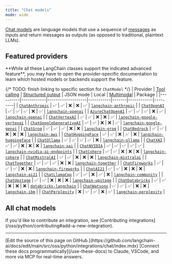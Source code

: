 ```yaml
---
title: "Chat models"
mode: wide
---
```


[Chat models](/oss/python/langchain/models) are language models that use a sequence of [messages](/oss/python/langchain/messages) as inputs and return messages as outputs <Tooltip tip="Models that do not include the prefix 'Chat' in their name or include 'LLM' as a suffix in their name typically refer to older models that do not follow the chat model interface and instead use an interface that takes a string as input and returns a string as output.">(as opposed to traditional, plaintext LLMs)</Tooltip>.

## Featured providers

<Info>
    **While all these LangChain classes support the indicated advanced feature**, you may have to open the provider-specific documentation to learn which hosted models or backends support the feature.
</Info>

{/* TODO: finish linking to specific section for `ChatModel` */}
| Provider | [Tool calling](/oss/python/langchain/tools) | [Structured output](/oss/python/langchain/structured-output/) | JSON mode | Local | [Multimodal](/oss/python/langchain/messages#multimodal) | Package |
|----------|------------|-------------------|-----------|-------|------------|---------|
| [`ChatAnthropic`](/oss/python/integrations/chat/anthropic) | ✅ | ✅ | ❌ | ❌ | ✅ | [`langchain-anthropic`](https://reference.langchain.com/python/integrations/langchain_anthropic/) |
| [`ChatOpenAI`](/oss/python/integrations/chat/openai) | ✅ | ✅ | ✅ | ❌ | ✅ | [`langchain-openai`](https://reference.langchain.com/python/integrations/langchain_openai/ChatOpenAI/) |
| [`AzureChatOpenAI`](/oss/python/integrations/chat/azure_chat_openai) | ✅ | ✅ | ✅ | ❌ | ✅ | [`langchain-openai`](https://reference.langchain.com/python/integrations/langchain_openai/AzureChatOpenAI/) |
| [`ChatVertexAI`](/oss/python/integrations/chat/google_vertex_ai_palm) | ✅ | ✅ | ❌ | ❌ | ✅ | [`langchain-google-vertexai`](https://reference.langchain.com/python/integrations/langchain_google_vertexai/) |
| [`ChatGoogleGenerativeAI`](/oss/python/integrations/chat/google_generative_ai) | ✅ | ✅ | ❌ | ❌ | ✅ | [`langchain-google-genai`](https://reference.langchain.com/python/integrations/langchain_google_genai/) |
| [`ChatGroq`](/oss/python/integrations/chat/groq) | ✅ | ✅ | ✅ | ❌ | ❌ | [`langchain-groq`](https://reference.langchain.com/python/integrations/langchain_groq/) |
| [`ChatBedrock`](/oss/python/integrations/chat/bedrock) | ✅ | ✅ | ❌ | ❌ | ❌ | [`langchain-aws`](https://reference.langchain.com/python/integrations/langchain_aws/) |
| [`ChatHuggingFace`](/oss/python/integrations/chat/huggingface) | ✅ | ✅ | ❌ | ✅ | ❌ | [`langchain-huggingface`](https://reference.langchain.com/python/integrations/langchain_huggingface/) |
| [`ChatOllama`](/oss/python/integrations/chat/ollama) | ✅ | ✅ | ✅ | ✅ | ❌ | [`langchain-ollama`](https://reference.langchain.com/python/integrations/langchain_ollama/) |
| [`ChatXAI`](/oss/python/integrations/chat/xai) | ✅ | ✅ | ❌ | ❌ | ❌ | [`langchain-xai`](https://reference.langchain.com/python/integrations/langchain_xai/) |
| [`ChatNVIDIA`](/oss/python/integrations/chat/nvidia_ai_endpoints) | ✅ | ✅ | ✅ | ✅ | ✅ | [`langchain-nvidia-ai-endpoints`](https://reference.langchain.com/python/integrations/langchain_nvidia_ai_endpoints/) |
| [`ChatCohere`](/oss/python/integrations/chat/cohere) | ✅ | ✅ | ❌ | ❌ | ❌ | [`langchain-cohere`](https://reference.langchain.com/python/integrations/langchain_cohere/) |
| [`ChatMistralAI`](/oss/python/integrations/chat/mistralai) | ✅ | ✅ | ❌ | ❌ | ❌ | [`langchain-mistralai`](https://reference.langchain.com/python/integrations/langchain_mistralai/) |
| [`ChatTogether`](/oss/python/integrations/chat/together) | ✅ | ✅ | ✅ | ❌ | ❌ | [`langchain-together`](https://reference.langchain.com/python/integrations/langchain_together/) |
| [`ChatFireworks`](/oss/python/integrations/chat/fireworks) | ✅ | ✅ | ✅ | ❌ | ❌ | [`langchain-fireworks`](https://reference.langchain.com/python/integrations/langchain_fireworks/) |
| [`ChatAI21`](/oss/python/integrations/chat/ai21) | ✅ | ✅ | ❌ | ❌ | ❌ | [`langchain-ai21`](https://python.langchain.com/api_reference/ai21/chat_models/langchain_ai21.chat_models.ChatAI21.html) |
| [`ChatLlamaCpp`](/oss/python/integrations/chat/llamacpp) | ✅ | ✅ | ❌ | ✅ | ❌ | [`langchain-community`](https://python.langchain.com/api_reference/community/chat_models/langchain_community.chat_models.llamacpp.ChatLlamaCpp.html) |
| [`ChatUpstage`](/oss/python/integrations/chat/upstage) | ✅ | ✅ | ❌ | ❌ | ❌ | [`langchain-upstage`](https://reference.langchain.com/python/integrations/langchain_upstage/) |
| [`ChatDatabricks`](/oss/python/integrations/chat/databricks) | ✅ | ✅ | ❌ | ❌ | ❌ | [`databricks-langchain`](https://api-docs.databricks.com/python/databricks-ai-bridge/latest/databricks_langchain.html#databricks_langchain.ChatDatabricks) |
| [`ChatWatsonx`](/oss/python/integrations/chat/ibm_watsonx) | ✅ | ✅ | ✅ | ❌ | ❌ | [`langchain-ibm`](https://reference.langchain.com/python/integrations/langchain_ibm/) |
| [`ChatPerplexity`](/oss/python/integrations/chat/perplexity) | ❌ | ✅ | ✅ | ❌ | ✅ | [`langchain-perplexity`](https://reference.langchain.com/python/integrations/langchain_perplexity/) |

## All chat models

<Columns cols={3}>
<Card
    title="Abso"
    icon="link"
    href="/oss/python/integrations/chat/abso"
    arrow="true"
    cta="View guide"
/>
<Card
    title="AI21 Labs"
    icon="link"
    href="/oss/python/integrations/chat/ai21"
    arrow="true"
    cta="View guide"
/>

<Card
    title="AI/ML API"
    icon="link"
    href="/oss/python/integrations/chat/aimlapi"
    arrow="true"
    cta="View guide"
/>

<Card
    title="Alibaba Cloud PAI EAS"
    icon="link"
    href="/oss/python/integrations/chat/alibaba_cloud_pai_eas"
    arrow="true"
    cta="View guide"
/>

<Card
    title="Anthropic"
    icon="link"
    href="/oss/python/integrations/chat/anthropic"
    arrow="true"
    cta="View guide"
/>

<Card
    title="AzureAIChatCompletionsModel"
    icon="link"
    href="/oss/python/integrations/chat/azure_ai"
    arrow="true"
    cta="View guide"
/>

<Card
    title="Azure OpenAI"
    icon="link"
    href="/oss/python/integrations/chat/azure_chat_openai"
    arrow="true"
    cta="View guide"
/>

<Card
    title="Azure ML Endpoint"
    icon="link"
    href="/oss/python/integrations/chat/azureml_chat_endpoint"
    arrow="true"
    cta="View guide"
/>

<Card
    title="Baichuan Chat"
    icon="link"
    href="/oss/python/integrations/chat/baichuan"
    arrow="true"
    cta="View guide"
/>

<Card
    title="Baidu Qianfan"
    icon="link"
    href="/oss/python/integrations/chat/baidu_qianfan_endpoint"
    arrow="true"
    cta="View guide"
/>

<Card
    title="Baseten"
    icon="link"
    href="/oss/python/integrations/chat/baseten"
    arrow="true"
    cta="View guide"
/>

<Card
    title="AWS Bedrock"
    icon="link"
    href="/oss/python/integrations/chat/bedrock"
    arrow="true"
    cta="View guide"
/>

<Card
    title="Cerebras"
    icon="link"
    href="/oss/python/integrations/chat/cerebras"
    arrow="true"
    cta="View guide"
/>

<Card
    title="CloudflareWorkersAI"
    icon="link"
    href="/oss/python/integrations/chat/cloudflare_workersai"
    arrow="true"
    cta="View guide"
/>

<Card
    title="Cohere"
    icon="link"
    href="/oss/python/integrations/chat/cohere"
    arrow="true"
    cta="View guide"
/>

<Card
    title="ContextualAI"
    icon="link"
    href="/oss/python/integrations/chat/contextual"
    arrow="true"
    cta="View guide"
/>

<Card
    title="Coze Chat"
    icon="link"
    href="/oss/python/integrations/chat/coze"
    arrow="true"
    cta="View guide"
/>

<Card
    title="Dappier AI"
    icon="link"
    href="/oss/python/integrations/chat/dappier"
    arrow="true"
    cta="View guide"
/>

<Card
    title="Databricks"
    icon="link"
    href="/oss/python/integrations/chat/databricks"
    arrow="true"
    cta="View guide"
/>

<Card
    title="DeepInfra"
    icon="link"
    href="/oss/python/integrations/chat/deepinfra"
    arrow="true"
    cta="View guide"
/>

<Card
    title="DeepSeek"
    icon="link"
    href="/oss/python/integrations/chat/deepseek"
    arrow="true"
    cta="View guide"
/>

<Card
    title="Eden AI"
    icon="link"
    href="/oss/python/integrations/chat/edenai"
    arrow="true"
    cta="View guide"
/>

<Card
    title="EverlyAI"
    icon="link"
    href="/oss/python/integrations/chat/everlyai"
    arrow="true"
    cta="View guide"
/>

<Card
    title="Featherless AI"
    icon="link"
    href="/oss/python/integrations/chat/featherless_ai"
    arrow="true"
    cta="View guide"
/>

<Card
    title="Fireworks"
    icon="link"
    href="/oss/python/integrations/chat/fireworks"
    arrow="true"
    cta="View guide"
/>

<Card
    title="ChatFriendli"
    icon="link"
    href="/oss/python/integrations/chat/friendli"
    arrow="true"
    cta="View guide"
/>

<Card
    title="Goodfire"
    icon="link"
    href="/oss/python/integrations/chat/goodfire"
    arrow="true"
    cta="View guide"
/>

<Card
    title="Google Gemini"
    icon="link"
    href="/oss/python/integrations/chat/google_generative_ai"
    arrow="true"
    cta="View guide"
/>

<Card
    title="Google Cloud Vertex AI"
    icon="link"
    href="/oss/python/integrations/chat/google_vertex_ai_palm"
    arrow="true"
    cta="View guide"
/>

<Card
    title="GPTRouter"
    icon="link"
    href="/oss/python/integrations/chat/gpt_router"
    arrow="true"
    cta="View guide"
/>

<Card
    title="DigitalOcean Gradient"
    icon="link"
    href="/oss/python/integrations/chat/gradientai"
    arrow="true"
    cta="View guide"
/>

<Card
    title="GreenNode"
    icon="link"
    href="/oss/python/integrations/chat/greennode"
    arrow="true"
    cta="View guide"
/>

<Card
    title="Groq"
    icon="link"
    href="/oss/python/integrations/chat/groq"
    arrow="true"
    cta="View guide"
/>

<Card
    title="ChatHuggingFace"
    icon="link"
    href="/oss/python/integrations/chat/huggingface"
    arrow="true"
    cta="View guide"
/>

<Card
    title="IBM watsonx.ai"
    icon="link"
    href="/oss/python/integrations/chat/ibm_watsonx"
    arrow="true"
    cta="View guide"
/>

<Card
    title="JinaChat"
    icon="link"
    href="/oss/python/integrations/chat/jinachat"
    arrow="true"
    cta="View guide"
/>

<Card
    title="Kinetica"
    icon="link"
    href="/oss/python/integrations/chat/kinetica"
    arrow="true"
    cta="View guide"
/>

<Card
    title="Konko"
    icon="link"
    href="/oss/python/integrations/chat/konko"
    arrow="true"
    cta="View guide"
/>

<Card
    title="LiteLLM"
    icon="link"
    href="/oss/python/integrations/chat/litellm"
    arrow="true"
    cta="View guide"
/>

<Card
    title="Llama 2 Chat"
    icon="link"
    href="/oss/python/integrations/chat/llama2_chat"
    arrow="true"
    cta="View guide"
/>

<Card
    title="Llama API"
    icon="link"
    href="/oss/python/integrations/chat/llama_api"
    arrow="true"
    cta="View guide"
/>

<Card
    title="LlamaEdge"
    icon="link"
    href="/oss/python/integrations/chat/llama_edge"
    arrow="true"
    cta="View guide"
/>

<Card
    title="Llama.cpp"
    icon="link"
    href="/oss/python/integrations/chat/llamacpp"
    arrow="true"
    cta="View guide"
/>

<Card
    title="maritalk"
    icon="link"
    href="/oss/python/integrations/chat/maritalk"
    arrow="true"
    cta="View guide"
/>

<Card
    title="MiniMax"
    icon="link"
    href="/oss/python/integrations/chat/minimax"
    arrow="true"
    cta="View guide"
/>

<Card
    title="MistralAI"
    icon="link"
    href="/oss/python/integrations/chat/mistralai"
    arrow="true"
    cta="View guide"
/>

<Card
    title="MLX"
    icon="link"
    href="/oss/python/integrations/chat/mlx"
    arrow="true"
    cta="View guide"
/>

<Card
    title="ModelScope"
    icon="link"
    href="/oss/python/integrations/chat/modelscope_chat_endpoint"
    arrow="true"
    cta="View guide"
/>

<Card
    title="Moonshot"
    icon="link"
    href="/oss/python/integrations/chat/moonshot"
    arrow="true"
    cta="View guide"
/>

<Card
    title="Naver"
    icon="link"
    href="/oss/python/integrations/chat/naver"
    arrow="true"
    cta="View guide"
/>

<Card
    title="Nebius"
    icon="link"
    href="/oss/python/integrations/chat/nebius"
    arrow="true"
    cta="View guide"
/>

<Card
    title="Netmind"
    icon="link"
    href="/oss/python/integrations/chat/netmind"
    arrow="true"
    cta="View guide"
/>

<Card
    title="NVIDIA AI Endpoints"
    icon="link"
    href="/oss/python/integrations/chat/nvidia_ai_endpoints"
    arrow="true"
    cta="View guide"
/>

<Card
    title="ChatOCIModelDeployment"
    icon="link"
    href="/oss/python/integrations/chat/oci_data_science"
    arrow="true"
    cta="View guide"
/>

<Card
    title="OCIGenAI"
    icon="link"
    href="/oss/python/integrations/chat/oci_generative_ai"
    arrow="true"
    cta="View guide"
/>

<Card
    title="ChatOctoAI"
    icon="link"
    href="/oss/python/integrations/chat/octoai"
    arrow="true"
    cta="View guide"
/>

<Card
    title="Ollama"
    icon="link"
    href="/oss/python/integrations/chat/ollama"
    arrow="true"
    cta="View guide"
/>

<Card
    title="OpenAI"
    icon="link"
    href="/oss/python/integrations/chat/openai"
    arrow="true"
    cta="View guide"
/>

<Card
    title="Outlines"
    icon="link"
    href="/oss/python/integrations/chat/outlines"
    arrow="true"
    cta="View guide"
/>

<Card
    title="Perplexity"
    icon="link"
    href="/oss/python/integrations/chat/perplexity"
    arrow="true"
    cta="View guide"
/>

<Card
    title="Pipeshift"
    icon="link"
    href="/oss/python/integrations/chat/pipeshift"
    arrow="true"
    cta="View guide"
/>

<Card
    title="ChatPredictionGuard"
    icon="link"
    href="/oss/python/integrations/chat/predictionguard"
    arrow="true"
    cta="View guide"
/>

<Card
    title="PremAI"
    icon="link"
    href="/oss/python/integrations/chat/premai"
    arrow="true"
    cta="View guide"
/>

<Card
    title="PromptLayer ChatOpenAI"
    icon="link"
    href="/oss/python/integrations/chat/promptlayer_chatopenai"
    arrow="true"
    cta="View guide"
/>

<Card
    title="Qwen QwQ"
    icon="link"
    href="/oss/python/integrations/chat/qwq"
    arrow="true"
    cta="View guide"
/>

<Card
    title="Qwen"
    icon="link"
    href="/oss/python/integrations/chat/qwen"
    arrow="true"
    cta="View guide"
/>

<Card
    title="Reka"
    icon="link"
    href="/oss/python/integrations/chat/reka"
    arrow="true"
    cta="View guide"
/>

<Card
    title="RunPod Chat Model"
    icon="link"
    href="/oss/python/integrations/chat/runpod"
    arrow="true"
    cta="View guide"
/>

<Card
    title="SambaNovaCloud"
    icon="link"
    href="/oss/python/integrations/chat/sambanova"
    arrow="true"
    cta="View guide"
/>

<Card
    title="SambaStudio"
    icon="link"
    href="/oss/python/integrations/chat/sambastudio"
    arrow="true"
    cta="View guide"
/>

<Card
    title="ChatSeekrFlow"
    icon="link"
    href="/oss/python/integrations/chat/seekrflow"
    arrow="true"
    cta="View guide"
/>

<Card
    title="Snowflake Cortex"
    icon="link"
    href="/oss/python/integrations/chat/snowflake"
    arrow="true"
    cta="View guide"
/>

<Card
    title="SparkLLM Chat"
    icon="link"
    href="/oss/python/integrations/chat/sparkllm"
    arrow="true"
    cta="View guide"
/>

<Card
    title="Nebula (Symbl.ai)"
    icon="link"
    href="/oss/python/integrations/chat/symblai_nebula"
    arrow="true"
    cta="View guide"
/>

<Card
    title="Tencent Hunyuan"
    icon="link"
    href="/oss/python/integrations/chat/tencent_hunyuan"
    arrow="true"
    cta="View guide"
/>

<Card
    title="Together"
    icon="link"
    href="/oss/python/integrations/chat/together"
    arrow="true"
    cta="View guide"
/>

<Card
    title="Tongyi Qwen"
    icon="link"
    href="/oss/python/integrations/chat/tongyi"
    arrow="true"
    cta="View guide"
/>

<Card
    title="Upstage"
    icon="link"
    href="/oss/python/integrations/chat/upstage"
    arrow="true"
    cta="View guide"
/>

<Card
    title="vLLM Chat"
    icon="link"
    href="/oss/python/integrations/chat/vllm"
    arrow="true"
    cta="View guide"
/>

<Card
    title="Volc Engine Maas"
    icon="link"
    href="/oss/python/integrations/chat/volcengine_maas"
    arrow="true"
    cta="View guide"
/>

<Card
    title="ChatWriter"
    icon="link"
    href="/oss/python/integrations/chat/writer"
    arrow="true"
    cta="View guide"
/>

<Card
    title="xAI"
    icon="link"
    href="/oss/python/integrations/chat/xai"
    arrow="true"
    cta="View guide"
/>

<Card
    title="Xinference"
    icon="link"
    href="/oss/python/integrations/chat/xinference"
    arrow="true"
    cta="View guide"
/>

<Card
    title="YandexGPT"
    icon="link"
    href="/oss/python/integrations/chat/yandex"
    arrow="true"
    cta="View guide"
/>

<Card
    title="ChatYI"
    icon="link"
    href="/oss/python/integrations/chat/yi"
    arrow="true"
    cta="View guide"
/>

<Card
    title="Yuan2.0"
    icon="link"
    href="/oss/python/integrations/chat/yuan2"
    arrow="true"
    cta="View guide"
/>

<Card
    title="ZHIPU AI"
    icon="link"
    href="/oss/python/integrations/chat/zhipuai"
    arrow="true"
    cta="View guide"
/>

</Columns>

<Info>
    If you'd like to contribute an integration, see [Contributing integrations](/oss/python/contributing#add-a-new-integration).
</Info>

---

<Callout icon="pen-to-square" iconType="regular">
    [Edit the source of this page on GitHub.](https://github.com/langchain-ai/docs/edit/main/src/oss/python/integrations/chat/index.mdx)
</Callout>
<Tip icon="terminal" iconType="regular">
    [Connect these docs programmatically](/use-these-docs) to Claude, VSCode, and more via MCP for    real-time answers.
</Tip>
